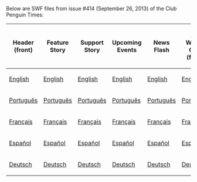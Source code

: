 Below are SWF files from issue #414 (September 26, 2013) of the Club Penguin Times:

<center>
{|class="wikitable" border="1"
!Header (front)
!Feature Story
!Support Story
!Upcoming Events
!News Flash
!Ask Wizard Gary (front)
!Header (back)
!Ask Wizard Gary (back)
!Jokes and Riddles
!Secrets
!Feature More
|-
|[[Media:ENNews414HeaderFront.swf|English]]||[[Media:ENNews414FeatureStory.swf|English]]||[[Media:ENNews414SupportStory.swf|English]]||[[Media:ENNews414UpcomingEvents.swf|English]]||[[Media:ENNews414NewsFlash.swf|English]]||[[Media:ENNews414AskAuntArcticFront.swf|English]]||[[Media:ENNews414HeaderBack.swf|English]]||[[Media:ENNews414AskAuntArcticBack.swf|English]]||[[Media:ENNews414JokesAndRiddles.swf|English]]||[[Media:ENNews414Secrets.swf|English]]||[[Media:ENNews414FeatureMore.swf|English]]
|-
|[[Media:PTNews414HeaderFront.swf|Português]]||[[Media:PTNews414FeatureStory.swf|Português]]||[[Media:PTNews414SupportStory.swf|Português]]||[[Media:PTNews414UpcomingEvents.swf|Português]]||[[Media:PTNews414NewsFlash.swf|Português]]||[[Media:PTNews414AskAuntArcticFront.swf|Português]]||[[Media:PTNews414HeaderBack.swf|Português]]||[[Media:PTNews414AskAuntArcticBack.swf|Português]]||[[Media:PTNews414JokesAndRiddles.swf|Português]]||[[Media:PTNews414Secrets.swf|Português]]||[[Media:PTNews414FeatureMore.swf|Português]]
|-
|[[Media:FRNews414HeaderFront.swf|Français]]||[[Media:FRNews414FeatureStory.swf|Français]]||[[Media:FRNews414SupportStory.swf|Français]]||[[Media:FRNews414UpcomingEvents.swf|Français]]||[[Media:FRNews414NewsFlash.swf|Français]]||[[Media:FRNews414AskAuntArcticFront.swf|Français]]||[[Media:FRNews414HeaderBack.swf|Français]]||[[Media:FRNews414AskAuntArcticBack.swf|Français]]||[[Media:FRNews414JokesAndRiddles.swf|Français]]||[[Media:FRNews414Secrets.swf|Français]]||[[Media:FRNews414FeatureMore.swf|Français]]
|-
|[[Media:ESNews414HeaderFront.swf|Español]]||[[Media:ESNews414FeatureStory.swf|Español]]||[[Media:ESNews414SupportStory.swf|Español]]||[[Media:ESNews414UpcomingEvents.swf|Español]]||[[Media:ESNews414NewsFlash.swf|Español]]||[[Media:ESNews414AskAuntArcticFront.swf|Español]]||[[Media:ESNews414HeaderBack.swf|Español]]||[[Media:ESNews414AskAuntArcticBack.swf|Español]]||[[Media:ESNews414JokesAndRiddles.swf|Español]]||[[Media:ESNews414Secrets.swf|Español]]||[[Media:ESNews414FeatureMore.swf|Español]]
|-
|[[Media:DENews414HeaderFront.swf|Deutsch]]||[[Media:DENews414FeatureStory.swf|Deutsch]]||[[Media:DENews414SupportStory.swf|Deutsch]]||[[Media:DENews414UpcomingEvents.swf|Deutsch]]||[[Media:DENews414NewsFlash.swf|Deutsch]]||[[Media:DENews414AskAuntArcticFront.swf|Deutsch]]||[[Media:DENews414HeaderBack.swf|Deutsch]]||[[Media:DENews414AskAuntArcticBack.swf|Deutsch]]||[[Media:DENews414JokesAndRiddles.swf|Deutsch]]||[[Media:DENews414Secrets.swf|Deutsch]]||[[Media:DENews414FeatureMore.swf|Deutsch]]
|}
</center>
